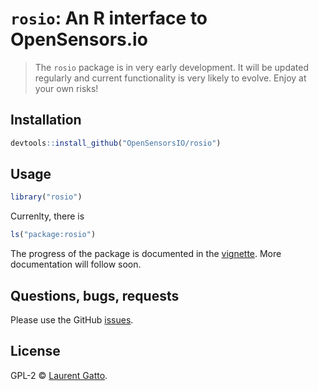 <!-- README.md is generated from README.Rmd. Please edit that file -->

# `rosio`: An R interface to OpenSensors.io

<!-- [![Linux Build Status](https://travis-ci.org//rosio.svg?branch=master)](https://travis-ci.org/rosio) -->
<!-- [![](http://www.r-pkg.org/badges/version/rosio)](http://www.r-pkg.org/pkg/rosio) -->
<!-- [![CRAN RStudio mirror downloads](http://cranlogs.r-pkg.org/badges/rosio)](http://www.r-pkg.org/pkg/rosio) -->

> The `rosio` package is in very early development. It will be updated
> regularly and current functionality is very likely to evolve. Enjoy
> at your own risks! 

## Installation

```r
devtools::install_github("OpenSensorsIO/rosio")
```

## Usage

```r
library("rosio")
```

Currenlty, there is 

```r
ls("package:rosio")
```

The progress of the package is documented in the
[vignette](https://github.com/lgatto/rosio/blob/master/vignettes/rosio.md). More
documentation will follow soon.

## Questions, bugs, requests

Please use the GitHub
[issues](https://github.com/OpenSensorsIO/rosio/issues).


## License

GPL-2 © [Laurent Gatto](https://github.com/lgatto).
